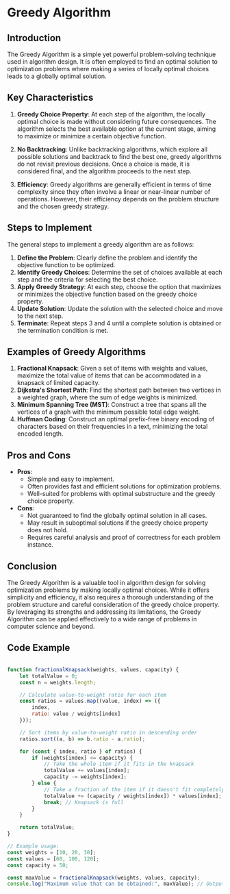# Greedy Algorithm

## Introduction
The Greedy Algorithm is a simple yet powerful problem-solving technique used in algorithm design. It is often employed to find an optimal solution to optimization problems where making a series of locally optimal choices leads to a globally optimal solution.

## Key Characteristics
1. **Greedy Choice Property**: At each step of the algorithm, the locally optimal choice is made without considering future consequences. The algorithm selects the best available option at the current stage, aiming to maximize or minimize a certain objective function.

2. **No Backtracking**: Unlike backtracking algorithms, which explore all possible solutions and backtrack to find the best one, greedy algorithms do not revisit previous decisions. Once a choice is made, it is considered final, and the algorithm proceeds to the next step.

3. **Efficiency**: Greedy algorithms are generally efficient in terms of time complexity since they often involve a linear or near-linear number of operations. However, their efficiency depends on the problem structure and the chosen greedy strategy.

## Steps to Implement
The general steps to implement a greedy algorithm are as follows:
1. **Define the Problem**: Clearly define the problem and identify the objective function to be optimized.
2. **Identify Greedy Choices**: Determine the set of choices available at each step and the criteria for selecting the best choice.
3. **Apply Greedy Strategy**: At each step, choose the option that maximizes or minimizes the objective function based on the greedy choice property.
4. **Update Solution**: Update the solution with the selected choice and move to the next step.
5. **Terminate**: Repeat steps 3 and 4 until a complete solution is obtained or the termination condition is met.

## Examples of Greedy Algorithms
1. **Fractional Knapsack**: Given a set of items with weights and values, maximize the total value of items that can be accommodated in a knapsack of limited capacity.
2. **Dijkstra's Shortest Path**: Find the shortest path between two vertices in a weighted graph, where the sum of edge weights is minimized.
3. **Minimum Spanning Tree (MST)**: Construct a tree that spans all the vertices of a graph with the minimum possible total edge weight.
4. **Huffman Coding**: Construct an optimal prefix-free binary encoding of characters based on their frequencies in a text, minimizing the total encoded length.

## Pros and Cons
- **Pros**:
  - Simple and easy to implement.
  - Often provides fast and efficient solutions for optimization problems.
  - Well-suited for problems with optimal substructure and the greedy choice property.
- **Cons**:
  - Not guaranteed to find the globally optimal solution in all cases.
  - May result in suboptimal solutions if the greedy choice property does not hold.
  - Requires careful analysis and proof of correctness for each problem instance.

## Conclusion
The Greedy Algorithm is a valuable tool in algorithm design for solving optimization problems by making locally optimal choices. While it offers simplicity and efficiency, it also requires a thorough understanding of the problem structure and careful consideration of the greedy choice property. By leveraging its strengths and addressing its limitations, the Greedy Algorithm can be applied effectively to a wide range of problems in computer science and beyond.


## Code Example
```js

function fractionalKnapsack(weights, values, capacity) {
    let totalValue = 0;
    const n = weights.length;

    // Calculate value-to-weight ratio for each item
    const ratios = values.map((value, index) => ({
        index,
        ratio: value / weights[index]
    }));

    // Sort items by value-to-weight ratio in descending order
    ratios.sort((a, b) => b.ratio - a.ratio);

    for (const { index, ratio } of ratios) {
        if (weights[index] <= capacity) {
            // Take the whole item if it fits in the knapsack
            totalValue += values[index];
            capacity -= weights[index];
        } else {
            // Take a fraction of the item if it doesn't fit completely
            totalValue += (capacity / weights[index]) * values[index];
            break; // Knapsack is full
        }
    }

    return totalValue;
}

// Example usage:
const weights = [10, 20, 30];
const values = [60, 100, 120];
const capacity = 50;

const maxValue = fractionalKnapsack(weights, values, capacity);
console.log("Maximum value that can be obtained:", maxValue); // Output: 240
```